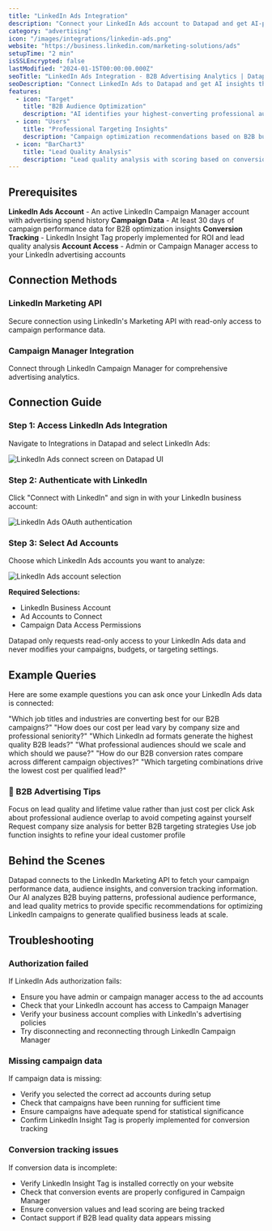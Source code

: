 ```yaml
---
title: "LinkedIn Ads Integration"
description: "Connect your LinkedIn Ads account to Datapad and get AI-powered insights that turn B2B ad spend into qualified lead generation."
category: "advertising"
icon: "/images/integrations/linkedin-ads.png"
website: "https://business.linkedin.com/marketing-solutions/ads"
setupTime: "2 min"
isSSLEncrypted: false
lastModified: "2024-01-15T00:00:00.000Z"
seoTitle: "LinkedIn Ads Integration - B2B Advertising Analytics | Datapad"
seoDescription: "Connect LinkedIn Ads to Datapad and get AI insights that identify profitable B2B audiences, optimize campaigns, and generate sales-ready leads."
features:
  - icon: "Target"
    title: "B2B Audience Optimization"
    description: "AI identifies your highest-converting professional audiences and job titles with specific targeting recommendations."
  - icon: "Users"
    title: "Professional Targeting Insights"
    description: "Campaign optimization recommendations based on B2B buyer behavior patterns and professional demographics."
  - icon: "BarChart3"
    title: "Lead Quality Analysis"
    description: "Lead quality analysis with scoring based on conversion likelihood and professional qualifications."
---
```


## Prerequisites

<FeatureItem>**LinkedIn Ads Account** - An active LinkedIn Campaign Manager account with advertising spend history</FeatureItem>
<FeatureItem>**Campaign Data** - At least 30 days of campaign performance data for B2B optimization insights</FeatureItem>
<FeatureItem>**Conversion Tracking** - LinkedIn Insight Tag properly implemented for ROI and lead quality analysis</FeatureItem>
<FeatureItem>**Account Access** - Admin or Campaign Manager access to your LinkedIn advertising accounts</FeatureItem>

## Connection Methods

### LinkedIn Marketing API
Secure connection using LinkedIn's Marketing API with read-only access to campaign performance data.

### Campaign Manager Integration
Connect through LinkedIn Campaign Manager for comprehensive advertising analytics.

## Connection Guide

### Step 1: Access LinkedIn Ads Integration

Navigate to Integrations in Datapad and select LinkedIn Ads:

![LinkedIn Ads connect screen on Datapad UI](/images/docs/lads-connect.png)

### Step 2: Authenticate with LinkedIn

Click "Connect with LinkedIn" and sign in with your LinkedIn business account:

![LinkedIn Ads OAuth authentication](/images/docs/lads-oauth.png)

### Step 3: Select Ad Accounts

Choose which LinkedIn Ads accounts you want to analyze:

![LinkedIn Ads account selection](/images/docs/lads-account-select.png)

**Required Selections:**
- LinkedIn Business Account
- Ad Accounts to Connect
- Campaign Data Access Permissions

<InfoItem>Datapad only requests read-only access to your LinkedIn Ads data and never modifies your campaigns, budgets, or targeting settings.</InfoItem>

## Example Queries

Here are some example questions you can ask once your LinkedIn Ads data is connected:

<StepItem>"Which job titles and industries are converting best for our B2B campaigns?"</StepItem>
<StepItem>"How does our cost per lead vary by company size and professional seniority?"</StepItem>
<StepItem>"Which LinkedIn ad formats generate the highest quality B2B leads?"</StepItem>
<StepItem>"What professional audiences should we scale and which should we pause?"</StepItem>
<StepItem>"How do our B2B conversion rates compare across different campaign objectives?"</StepItem>
<StepItem>"Which targeting combinations drive the lowest cost per qualified lead?"</StepItem>

### 💬 B2B Advertising Tips

<TipItem>Focus on lead quality and lifetime value rather than just cost per click</TipItem>
<TipItem>Ask about professional audience overlap to avoid competing against yourself</TipItem>
<TipItem>Request company size analysis for better B2B targeting strategies</TipItem>
<TipItem>Use job function insights to refine your ideal customer profile</TipItem>

## Behind the Scenes

Datapad connects to the LinkedIn Marketing API to fetch your campaign performance data, audience insights, and conversion tracking information. Our AI analyzes B2B buying patterns, professional audience performance, and lead quality metrics to provide specific recommendations for optimizing LinkedIn campaigns to generate qualified business leads at scale.

## Troubleshooting

### Authorization failed
If LinkedIn Ads authorization fails:
- Ensure you have admin or campaign manager access to the ad accounts
- Check that your LinkedIn account has access to Campaign Manager
- Verify your business account complies with LinkedIn's advertising policies
- Try disconnecting and reconnecting through LinkedIn Campaign Manager

### Missing campaign data
If campaign data is missing:
- Verify you selected the correct ad accounts during setup
- Check that campaigns have been running for sufficient time
- Ensure campaigns have adequate spend for statistical significance
- Confirm LinkedIn Insight Tag is properly implemented for conversion tracking

### Conversion tracking issues
If conversion data is incomplete:
- Verify LinkedIn Insight Tag is installed correctly on your website
- Check that conversion events are properly configured in Campaign Manager
- Ensure conversion values and lead scoring are being tracked
- Contact support if B2B lead quality data appears missing
